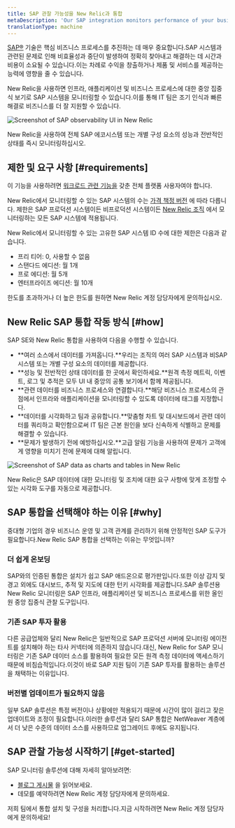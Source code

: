 ```yaml
---
title: SAP 관찰 가능성을 New Relic과 통합
metaDescription: 'Our SAP integration monitors performance of your business processes. To get started, contact your New Relic account rep.'
translationType: machine
---
```




[SAP®](https://www.sap.com/) 기술은 핵심 비즈니스 프로세스를 추진하는 데 매우 중요합니다.SAP 시스템과 관련된 문제로 인해 비효율성과 중단이 발생하여 정확히 찾아내고 해결하는 데 시간과 비용이 소요될 수 있습니다.이는 차례로 수익을 창출하거나 제품 및 서비스를 제공하는 능력에 영향을 줄 수 있습니다.

New Relic을 사용하면 인프라, 애플리케이션 및 비즈니스 프로세스에 대한 중앙 집중식 보기로 SAP 시스템을 모니터링할 수 있습니다.이를 통해 IT 팀은 조기 인식과 빠른 해결로 비즈니스를 더 잘 지원할 수 있습니다.

<img
  title="SAP observability in New Relic"
  alt="Screenshot of SAP observability UI in New Relic"
  src={sapUno}
/>

<figcaption>
  New Relic을 사용하여 전체 SAP 에코시스템 또는 개별 구성 요소의 성능과 전반적인 상태를 즉시 모니터링하십시오.
</figcaption>

## 제한 및 요구 사항 [#requirements]

이 기능을 사용하려면 [워크로드 관련 기능을](/docs/accounts/accounts-billing/new-relic-one-user-management/user-capabilities/#capability-definitions) 갖춘 전체 플랫폼 사용자여야 합니다.

New Relic에서 모니터링할 수 있는 SAP 시스템의 수는 [가격 책정 버전](https://newrelic.com/pricing) 에 따라 다릅니다. 제한은 SAP 프로덕션 시스템이든 비프로덕션 시스템이든 [New Relic 조직](/docs/accounts/accounts-billing/account-structure/new-relic-account-structure) 에서 모니터링하는 모든 SAP 시스템에 적용됩니다.

New Relic에서 모니터링할 수 있는 고유한 SAP 시스템 ID 수에 대한 제한은 다음과 같습니다.

* 프리 티어: 0, 사용할 수 없음
* 스탠다드 에디션: 월 1개
* 프로 에디션: 월 5개
* 엔터프라이즈 에디션: 월 10개

한도를 초과하거나 더 높은 한도를 원하면 New Relic 계정 담당자에게 문의하십시오.

## New Relic SAP 통합 작동 방식 [#how]

SAP SE와 New Relic 통합을 사용하여 다음을 수행할 수 있습니다.

* **여러 소스에서 데이터를 가져옵니다.**우리는 조직의 여러 SAP 시스템과 비SAP 시스템 또는 개별 구성 요소의 데이터를 제공합니다.
* **성능 및 전반적인 상태 데이터를 한 곳에서 확인하세요.**원격 측정 메트릭, 이벤트, 로그 및 추적은 모두 UI 내 중앙의 공통 보기에서 함께 제공됩니다.
* **관련 데이터를 비즈니스 프로세스와 연결합니다.**해당 비즈니스 프로세스의 관점에서 인프라와 애플리케이션을 모니터링할 수 있도록 데이터에 태그를 지정합니다.
* **데이터를 시각화하고 팀과 공유합니다.**맞춤형 차트 및 대시보드에서 관련 데이터를 쿼리하고 확인함으로써 IT 팀은 근본 원인을 보다 신속하게 식별하고 문제를 해결할 수 있습니다.
* **문제가 발생하기 전에 예방하십시오.**고급 알림 기능을 사용하여 문제가 고객에게 영향을 미치기 전에 문제에 대해 알립니다.

<img
  title="SAP dashboard example in New Relic"
  alt="Screenshot of SAP data as charts and tables in New Relic"
  src={sapDos}
/>

<figcaption>
  New Relic은 SAP 데이터에 대한 모니터링 및 조치에 대한 요구 사항에 맞게 조정할 수 있는 시각화 도구를 자동으로 제공합니다.
</figcaption>

## SAP 통합을 선택해야 하는 이유 [#why]

중대형 기업의 경우 비즈니스 운영 및 고객 관계를 관리하기 위해 안정적인 SAP 도구가 필요합니다.New Relic SAP 통합을 선택하는 이유는 무엇입니까?

### 더 쉽게 온보딩

SAP와의 인증된 통합은 설치가 쉽고 SAP 애드온으로 평가판입니다.또한 이상 감지 및 경고 외에도 대시보드, 추적 및 지도에 대한 턴키 시각화를 제공합니다.SAP 솔루션용 New Relic 모니터링은 SAP 인프라, 애플리케이션 및 비즈니스 프로세스를 위한 올인원 중앙 집중식 관찰 도구입니다.

### 기존 SAP 투자 활용

다른 공급업체와 달리 New Relic은 일반적으로 SAP 프로덕션 서버에 모니터링 에이전트를 설치해야 하는 타사 커넥터에 의존하지 않습니다.대신, New Relic for SAP 모니터링은 기존 SAP 데이터 소스를 활용하여 필요한 모든 원격 측정 데이터에 액세스하기 때문에 비침습적입니다.이것이 바로 SAP 지원 팀이 기존 SAP 투자를 활용하는 솔루션을 채택하는 이유입니다.

### 버전별 업데이트가 필요하지 않음

일부 SAP 솔루션은 특정 버전이나 상황에만 적용되기 때문에 시간이 많이 걸리고 잦은 업데이트와 조정이 필요합니다.이러한 솔루션과 달리 SAP 통합은 NetWeaver 계층에서 더 낮은 수준의 데이터 소스를 사용하므로 업그레이드 후에도 유지됩니다.

## SAP 관찰 가능성 시작하기 [#get-started]

SAP 모니터링 솔루션에 대해 자세히 알아보려면:

* [블로그 게시물](https://newrelic.com/blog/nerdlog/monitor-sap-systems) 을 읽어보세요.
* 데모를 예약하려면 New Relic 계정 담당자에게 문의하세요.

저희 팀에서 통합 설치 및 구성을 처리합니다.지금 시작하려면 New Relic 계정 담당자에게 문의하세요!
